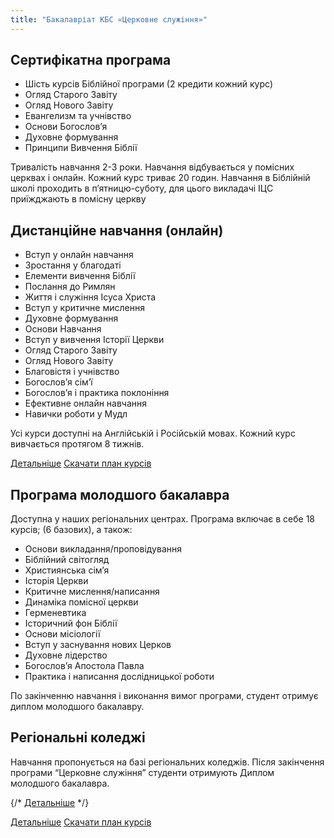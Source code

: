 ```yaml
---
title: "Бакалавріат КБС «Церковне служіння»"
---
```


## Сертифікатна програма

- Шість курсів Біблійної програми (2 кредити кожний курс)
- Огляд Старого Завіту
- Огляд Нового Завіту
- Евангелизм та учнівство
- Основи Богослов’я
- Духовне формування
- Принципи Вивчення Біблії

Тривалість навчання 2-3 роки. Навчання відбувається у помісних церквах і онлайн.
Кожний курс триває 20 годин.
Навчання в Біблійній школі проходить в п’ятницю-суботу, для цього викладачі ІЦС приїжджають в помісну церкву

## Дистанційне навчання (онлайн)

- Вступ у онлайн навчання
- Зростання у благодаті
- Елементи вивчення Біблії
- Послання до Римлян
- Життя і служіння Ісуса Христа
- Вступ у критичне мислення
- Духовне формування
- Основи Навчання
- Вступ у вивчення Історії Церкви
- Огляд Старого Завіту
- Огляд Нового Завіту
- Благовістя і учнівство
- Богослов’я сім’ї
- Богослов’я і практика поклоніння
- Ефективне онлайн навчання
- Навички роботи у Мудл

Усі курси доступні на Англійській і Російській мовах. Кожний курс вивчається протягом 8 тижнів.

<a class="button is-info" href="online.html">Детальніше</a> <a class="button" href="/documents/online.zip">Скачати план курсів</a>

## Програма молодшого бакалавра

Доступна у наших регіональних центрах. Програма включає в себе 18 курсів; (6 базових), а також:

- Основи викладання/проповідування
- Біблійний світогляд
- Християнська сім’я
- Історія Церкви
- Критичне мислення/написання
- Динаміка помісної церкви
- Герменевтика
- Історичний фон Біблії
- Основи місіології
- Вступ у заснування нових Церков
- Духовне лідерство
- Богослов’я Апостола Павла
- Практика і написання дослідницької роботи

По закінченню навчання і виконання вимог програми, студент отримує диплом молодшого бакалавру.

## Регіональні коледжі

Навчання пропонується на базі регіональних коледжів. Після закінчення програми “Церковне служіння” студенти отримують Диплом молодшого бакалавра.

{/* <a class="button is-info" href="bibleschool.html">Детальніше</a> */}

<a class="button is-info" href="college.html">Детальніше</a>
<a class="button" href="/documents/certifikat.zip">Скачати план курсів</a>
